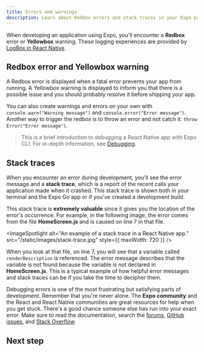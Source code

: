 ```yaml
---
title: Errors and warnings
description: Learn about Redbox errors and stack traces in your Expo project.
---
```



When developing an application using Expo, you'll encounter a **Redbox** error or **Yellowbox** warning. These logging experiences are provided by [LogBox in React Native](https://reactnative.dev/blog/2020/07/06/version-0.63).

## Redbox error and Yellowbox warning

A Redbox error is displayed when a fatal error prevents your app from running. A Yellowbox warning is displayed to inform you that there is a possible issue and you should probably resolve it before shipping your app.

You can also create warnings and errors on your own with `console.warn("Warning message")` and `console.error("Error message")`. Another way to trigger the redbox is to throw an error and not catch it: `throw Error("Error message")`.

> This is a brief introduction to debugging a React Native app with Expo CLI. For in-depth information, see [Debugging](/debugging/runtime-issues/).

## Stack traces

When you encounter an error during development, you'll see the error message and a **stack trace**, which is a report of the recent calls your application made when it crashed. This stack trace is shown both in your terminal and the Expo Go app or if you've created a development build.

This stack trace is **extremely valuable** since it gives you the location of the error's occurrence. For example, in the following image, the error comes from the file **HomeScreen.js** and is caused on line 7 in that file.

<ImageSpotlight
  alt="An example of a stack trace in a React Native app."
  src="/static/images/stack-trace.jpg"
  style={{ maxWidth: 720 }}
/>

When you look at that file, on line 7, you will see that a variable called `renderDescription` is referenced. The error message describes that the variable is not found because the variable is not declared in **HomeScreen.js**. This is a typical example of how helpful error messages and stack traces can be if you take the time to decipher them.

Debugging errors is one of the most frustrating but satisfying parts of development. Remember that you're never alone. The **Expo community** and the React and React Native communities are great resources for help when you get stuck. There's a good chance someone else has run into your exact error. Make sure to read the documentation, search the [forums](https://discord.gg/expo), [GitHub issues](https://github.com/expo/expo/issues/), and [Stack Overflow](https://stackoverflow.com/).

## Next step

<BoxLink
  title="Debugging"
  description="Learn about different techniques available to debug runtime issues in your Expo project."
  href="/debugging/runtime-issues"
  Icon={BookOpen02Icon}
/>
